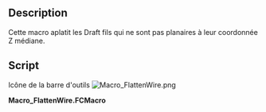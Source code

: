 <languages/>

{{Macro/fr
|Name=FlattenWire
|Icon=Macro_FlattenWire.png
|Description=Cette macro aplatit les Draft fils qui ne sont pas planaires à leur coordonnée Z médiane.
|Author=Yorik
|Version=1.1
|Date=2021-10-27
|FCVersion=Toutes
|Download=[https://www.freecadweb.org/wiki/images/2/2f/Macro_FlattenWire.png Icône de la barre d'outils]
}}

==Description==

Cette macro aplatit les Draft fils qui ne sont pas planaires à leur coordonnée Z médiane.

==Script==

Icône de la barre d'outils
[[Image:Macro_FlattenWire.png]]

'''Macro_FlattenWire.FCMacro'''

{{MacroCode|code=
import FreeCAD
obj = FreeCAD.ActiveDocument.ActiveObject
z = 0
for p in obj.Points: z += p.z
z = z/len(obj.Points)
newpoints = []
for p in obj.Points: newpoints.append(FreeCAD.Vector(p.x, p.y, z))
obj.Points = newpoints
}}